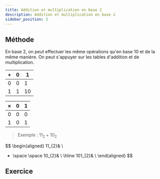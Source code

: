 ```yaml
---
title: Addition et multiplication en base 2
description: Addition et multiplication en base 2
sidebar_position: 3
---
```


## Méthode

En base 2, on peut effectuer les même opérations qu'en base 10 et de la même manière. On peut s'appuyer sur les tables d'addition et de multiplication.

| $+$ | 0 | 1 |
| - | - | - |
| 0 | 0 | 1 |
| 1 | 1 | 10 |

| $\times$ | 0 | 1 |
| - | - | - |
| 0 | 0 | 0 |
| 1 | 0 | 1 |

> Exemple : $11_{2} + 10_{2}$

$$
\begin{aligned}
11_{2}& \\
+ \space \space 10_{2}& \\
\hline
101_{2}& \\
\end{aligned}
$$

## Exercice

